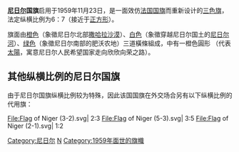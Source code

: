 {{National flag infobox|
Name = 尼日尔国旗|
Article = |
Image = Flag of Niger.svg|
Use = 111000|
Symbol = |
Proportion = 6:7|
Adoption = 1959年11月23日|
Design = 橙白綠三色橫條，中央有一橙色圓形。|
Diminutive = |
}}

'''[[尼日尔|尼日尔]]国旗'''启用于1959年11月23日，是一面效仿[[法国国旗|法国国旗]]而重新设计的[[三色旗|三色旗]]，法定纵横比例为6：7（接近于[[正方形|正方形]]）。

旗面由[[橙色|橙色]]（象徵尼日尔北部[[撒哈拉沙漠|撒哈拉沙漠]]）、[[白色|白色]]（象徵穿越尼日尔国土的[[尼日尔河|尼日尔河]]）、[[绿色|绿色]]（象徵尼日尔南部的肥沃农地）三道橫條組成，中有一橙色圓形 （代表[[太陽|太陽]]，寓意尼日尔人民希望国家走向欣欣向荣之路）。

== 其他纵横比例的尼日尔国旗 ==
由于尼日尔国旗纵横比例较为特殊，因此该国国旗在外交场合另有以下纵横比例的代用旗：
<gallery>
File:Flag of Niger (3-2).svg|{{FIAV|111000|1}}  2:3
File:Flag of Niger (5-3).svg|{{FIAV|111000|1}} 3:5
File:Flag of Niger (2-1).svg|{{FIAV|111000|1}} 1:2
</gallery>
{{非洲題目|国旗}}

[[Category:尼日尔|Category:尼日尔]]
[[Category:國旗|N]]
[[Category:1959年面世的旗幟|Category:1959年面世的旗幟]]
